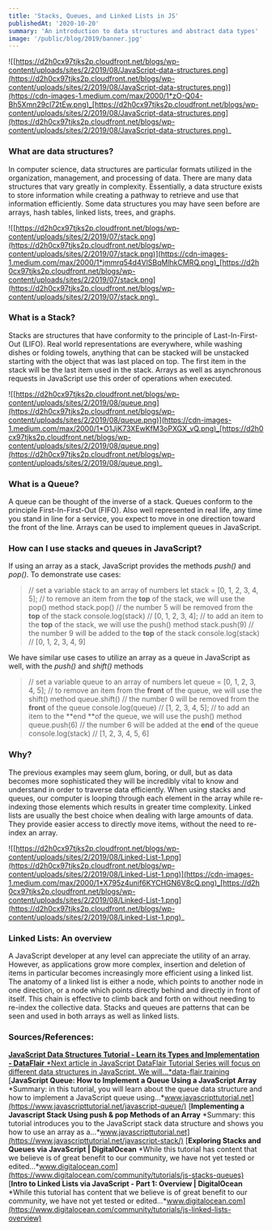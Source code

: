 ```yaml
---
title: 'Stacks, Queues, and Linked Lists in JS'
publishedAt: '2020-10-20'
summary: 'An introduction to data structures and abstract data types'
image: '/public/blog/2019/banner.jpg'
---
```


![[https://d2h0cx97tjks2p.cloudfront.net/blogs/wp-content/uploads/sites/2/2019/08/JavaScript-data-structures.png](https://d2h0cx97tjks2p.cloudfront.net/blogs/wp-content/uploads/sites/2/2019/08/JavaScript-data-structures.png)](https://cdn-images-1.medium.com/max/2000/1*zO-Q04-Bh5Xmn29cl72tEw.png)_[https://d2h0cx97tjks2p.cloudfront.net/blogs/wp-content/uploads/sites/2/2019/08/JavaScript-data-structures.png](https://d2h0cx97tjks2p.cloudfront.net/blogs/wp-content/uploads/sites/2/2019/08/JavaScript-data-structures.png)_

### What are data structures?

In computer science, data structures are particular formats utilized in the organization, management, and processing of data. There are many data structures that vary greatly in complexity. Essentially, a data structure exists to store information while creating a pathway to retrieve and use that information efficiently. Some data structures you may have seen before are arrays, hash tables, linked lists, trees, and graphs.

![[https://d2h0cx97tjks2p.cloudfront.net/blogs/wp-content/uploads/sites/2/2019/07/stack.png](https://d2h0cx97tjks2p.cloudfront.net/blogs/wp-content/uploads/sites/2/2019/07/stack.png)](https://cdn-images-1.medium.com/max/2000/1*jmmrq54d4VlSBqMlhkCMRQ.png)_[https://d2h0cx97tjks2p.cloudfront.net/blogs/wp-content/uploads/sites/2/2019/07/stack.png](https://d2h0cx97tjks2p.cloudfront.net/blogs/wp-content/uploads/sites/2/2019/07/stack.png)_

### What is a Stack?

Stacks are structures that have conformity to the principle of Last-In-First-Out (LIFO). Real world representations are everywhere, while washing dishes or folding towels, anything that can be stacked will be unstacked starting with the object that was last placed on top. The first item in the stack will be the last item used in the stack. Arrays as well as asynchronous requests in JavaScript use this order of operations when executed.

![[https://d2h0cx97tjks2p.cloudfront.net/blogs/wp-content/uploads/sites/2/2019/08/queue.png](https://d2h0cx97tjks2p.cloudfront.net/blogs/wp-content/uploads/sites/2/2019/08/queue.png)](https://cdn-images-1.medium.com/max/2000/1*O1JjK73XEwKfM3oPXGX_vQ.png)_[https://d2h0cx97tjks2p.cloudfront.net/blogs/wp-content/uploads/sites/2/2019/08/queue.png](https://d2h0cx97tjks2p.cloudfront.net/blogs/wp-content/uploads/sites/2/2019/08/queue.png)_

### What is a Queue?

A queue can be thought of the inverse of a stack. Queues conform to the principle First-In-First-Out (FIFO). Also well represented in real life, any time you stand in line for a service, you expect to move in one direction toward the front of the line. Arrays can be used to implement queues in JavaScript.

### How can I use stacks and queues in JavaScript?

If using an array as a stack, JavaScript provides the methods _push()_ and _pop()_. To demonstrate use cases:

> // set a variable stack to an array of numbers
> let stack = [0, 1, 2, 3, 4, 5];
> // to remove an item from the **top** of the stack, we will use the pop() method
> stack.pop() // the number 5 will be removed from the **top** of the stack
> console.log(stack) // [0, 1, 2, 3, 4];
> // to add an item to the **top** of the stack, we will use the push() method
> stack.push(9) // the number 9 will be added to the **top** of the stack
> console.log(stack) // [0, 1, 2, 3, 4, 9]

We have similar use cases to utilize an array as a queue in JavaScript as well, with the _push()_ and _shift()_ methods

> // set a variable queue to an array of numbers
> let queue = [0, 1, 2, 3, 4, 5];
> // to remove an item from the **front** of the queue, we will use the shift() method
> queue.shift() // the number 0 will be removed from the **front** of the queue
> console.log(queue) // [1, 2, 3, 4, 5];
> // to add an item to the **end **of the queue, we will use the push() method
> queue.push(6) // the number 6 will be added at the **end** of the queue
> console.log(stack) // [1, 2, 3, 4, 5, 6]

### Why?

The previous examples may seem glum, boring, or dull, but as data becomes more sophisticated they will be incredibly vital to know and understand in order to traverse data efficiently. When using stacks and queues, our computer is looping through each element in the array while re-indexing those elements which results in greater time complexity. Linked lists are usually the best choice when dealing with large amounts of data. They provide easier access to directly move items, without the need to re-index an array.

![[https://d2h0cx97tjks2p.cloudfront.net/blogs/wp-content/uploads/sites/2/2019/08/Linked-List-1.png](https://d2h0cx97tjks2p.cloudfront.net/blogs/wp-content/uploads/sites/2/2019/08/Linked-List-1.png)](https://cdn-images-1.medium.com/max/2000/1*X795z4unif6KYCHGN6V8cQ.png)_[https://d2h0cx97tjks2p.cloudfront.net/blogs/wp-content/uploads/sites/2/2019/08/Linked-List-1.png](https://d2h0cx97tjks2p.cloudfront.net/blogs/wp-content/uploads/sites/2/2019/08/Linked-List-1.png)_

### Linked Lists: An overview

A JavaScript developer at any level can appreciate the utility of an array. However, as applications grow more complex, insertion and deletion of items in particular becomes increasingly more efficient using a linked list. The anatomy of a linked list is either a node, which points to another node in one direction, or a node which points directly behind and directly in front of itself. This chain is effective to climb back and forth on without needing to re-index the collective data. Stacks and queues are patterns that can be seen and used in both arrays as well as linked lists.

### Sources/References:

[**JavaScript Data Structures Tutorial - Learn its Types and Implementation - DataFlair**
*Next article in JavaScript DataFlair Tutorial Series will focus on different data structures in JavaScript. We will…*data-flair.training](https://data-flair.training/blogs/javascript-data-structures/)
[**JavaScript Queue: How to Implement a Queue Using a JavaScript Array**
*Summary: in this tutorial, you will learn about the queue data structure and how to implement a JavaScript queue using…*www.javascripttutorial.net](https://www.javascripttutorial.net/javascript-queue/)
[**Implementing a Javascript Stack Using push & pop Methods of an Array**
*Summary: this tutorial introduces you to the JavaScript stack data structure and shows you how to use an array as a…*www.javascripttutorial.net](https://www.javascripttutorial.net/javascript-stack/)
[**Exploring Stacks and Queues via JavaScript | DigitalOcean**
*While this tutorial has content that we believe is of great benefit to our community, we have not yet tested or edited…*www.digitalocean.com](https://www.digitalocean.com/community/tutorials/js-stacks-queues)
[**Intro to Linked Lists via JavaScript - Part 1: Overview | DigitalOcean**
*While this tutorial has content that we believe is of great benefit to our community, we have not yet tested or edited…*www.digitalocean.com](https://www.digitalocean.com/community/tutorials/js-linked-lists-overview)
